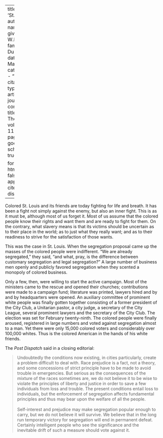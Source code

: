 
---
title: 'St. Louis'
author:
  - name:
      given: W.E.B.
      family: Du Bois
date: Mar. 1916
categories: 
  - ""
citation: 
  type: article-journal
  container-title: The Crisis
  volume: 11
  issue: 5
  page: 240
google-scholar: true

format:
  html:
    toc: false
    appendix-cite-as: display
---



Colored St. Louis and its friends are today fighting for life and breath. It has been a fight not simply against the enemy, but also an inner fight. This is as it must be, although most of us forget it. Most of us assume that the colored people know their rights and want them and are ready to fight for them. On the contrary, what slavery means is that its victims should be uncertain as to their place in the world; as to just what they really want; and as to their readiness to strive for the satisfaction of those wants. 

This was the case in St. Louis. When the segregation proposal came up the masses of the colored people were indifferent. "We are already segregated," they said, "and what, pray, is the difference between customary segregation and legal segregation?" A large number of business men openly and publicly favored segregation when they scented a monopoly of colored business.

Only a few, then, were willing to start the active campaign. Most of the ministers came to the rescue and opened their churches; contributions were made to a campaign fund; literature was printed, lawyers hired and by and by headquarters were opened. An auxiliary committee of prominent white people was finally gotten together consisting of a former president of the City Club, a Unitarian pastor, a city judge, a secretary of the City League, several prominent lawyers and the secretary of the City Club. The election was set for February twenty-ninth. The colored people were finally aroused, registered in large numbers and voted against segregation almost to a man. Yet there were only 15,000 colored voters and considerably over 100,000 whites. Thus is the colored American in the hands of his white friends.

The *Post Dispatch* said in a closing editorial:

> Undoubtedly the conditions now existing, in cities particularly, create a problem difficult to deal with. Race prejudice is a fact, not a theory, and some concessions of strict principle have to be made to avoid trouble in emergencies. But serious as the consequences of the mixture of the races sometimes are, we do not believe it to be wise to violate the principles of liberty and justice in order to save a few individuals from loss and trouble. The present conditions entail loss to individuals, but the enforcement of segregation affects fundamental principles and thus may bear upon the welfare of all the people.   
> &nbsp;   
> Self-interest and prejudice may make segregation popular enough to carry, but we do not believe it will survive. We believe that in the long run temporary victory for segregation will end in permanent defeat. Certainly intelligent people who see the significance and the inevitable drift of such a measure should vote against it.

